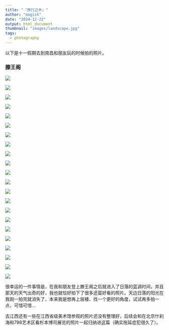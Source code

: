 ```yaml
---
title: "『旅行之木』"
author: "magisk"
date: "2024-12-22"
output: html_document
thumbnail: "images/landscape.jpg"
tags: 
  - photography
---
```


<!--more-->

以下是十一假期去到南昌和朋友玩的时候拍的照片。

### 滕王阁

![](/images/Nikon/picture_show5/DSC_0256.jpg)

![](/images/Nikon/picture_show5/DSC_0279.jpg)

![](/images/Nikon/picture_show5/DSC_0284.jpg)

![](/images/Nikon/picture_show5/DSC_0285.jpg)

![](/images/Nikon/picture_show5/DSC_0291.jpg)

![](/images/Nikon/picture_show5/DSC_0293.jpg)

![](/images/Nikon/picture_show5/DSC_0296.jpg)

![](/images/Nikon/picture_show5/DSC_0301.jpg)

![](/images/Nikon/picture_show5/DSC_0320.jpg)

![](/images/Nikon/picture_show5/DSC_0334.jpg)

![](/images/Nikon/picture_show5/DSC_0341.jpg)

![](/images/Nikon/picture_show5/DSC_0353.jpg)

![](/images/Nikon/picture_show5/DSC_0363.jpg)

![](/images/Nikon/picture_show5/DSC_0371.jpg)

![](/images/Nikon/picture_show5/DSC_0376.jpg)

![](/images/Nikon/picture_show5/DSC_0380.jpg)

![](/images/Nikon/picture_show5/DSC_0386-2-2.jpg)

![](/images/Nikon/picture_show5/DSC_0397.jpg)

![](/images/Nikon/picture_show5/DSC_0401.jpg)

![](/images/Nikon/picture_show5/DSC_0410.jpg)

![](/images/Nikon/picture_show5/DSC_0417.jpg)

![](/images/Nikon/picture_show5/DSC_0424.jpg)

很幸运的一件事情是，在我和朋友登上滕王阁之后就进入了日落的蓝调时间，并且那天的天气出奇的好，我也就恰好拍下了很多还蛮好看的照片。天边日落的阳光在我刚一拍完就消失了，本来我是想再上层楼、找一个更好的角度，试试再多拍一点，可惜可惜...

去江西还有一些在江西省级美术馆参观的照片还没有整理好，后续会和在北京什刹海和798艺术区看杉本博司展览的照片一起归纳进这篇（确实拖延症犯很久了）。
